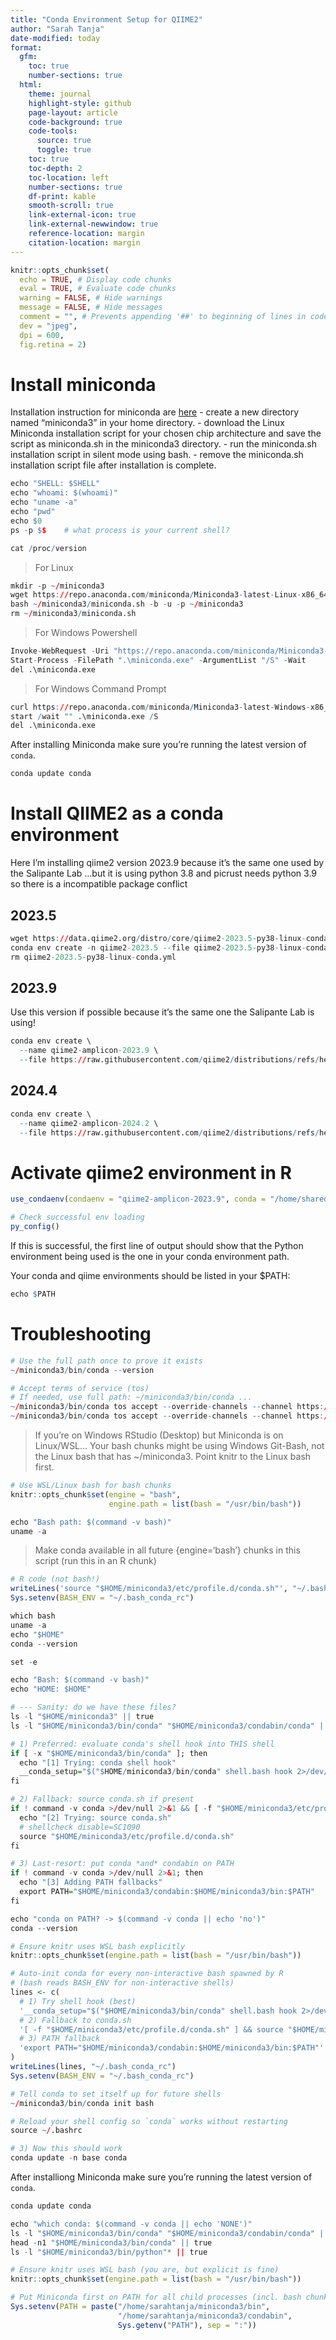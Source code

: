 ```yaml
---
title: "Conda Environment Setup for QIIME2"
author: "Sarah Tanja"
date-modified: today
format:
  gfm: 
    toc: true
    number-sections: true
  html:
    theme: journal
    highlight-style: github
    page-layout: article
    code-background: true
    code-tools: 
      source: true
      toggle: true
    toc: true
    toc-depth: 2
    toc-location: left
    number-sections: true
    df-print: kable
    smooth-scroll: true
    link-external-icon: true
    link-external-newwindow: true
    reference-location: margin
    citation-location: margin
---
```


```r
knitr::opts_chunk$set(
  echo = TRUE, # Display code chunks
  eval = TRUE, # Evaluate code chunks
  warning = FALSE, # Hide warnings
  message = FALSE, # Hide messages
  comment = "", # Prevents appending '##' to beginning of lines in code output
  dev = "jpeg",
  dpi = 600,
  fig.retina = 2)        
```

# Install miniconda

Installation instruction for miniconda are [here](https://www.anaconda.com/docs/getting-started/miniconda/install#linux) - create a new directory named "miniconda3" in your home directory. - download the Linux Miniconda installation script for your chosen chip architecture and save the script as miniconda.sh in the miniconda3 directory. - run the miniconda.sh installation script in silent mode using bash. - remove the miniconda.sh installation script file after installation is complete.

```r
echo "SHELL: $SHELL"
echo "whoami: $(whoami)"
echo "uname -a"
echo "pwd"
echo $0
ps -p $$    # what process is your current shell?
```

```r
cat /proc/version
```

> For Linux

```r
mkdir -p ~/miniconda3
wget https://repo.anaconda.com/miniconda/Miniconda3-latest-Linux-x86_64.sh -O ~/miniconda3/miniconda.sh
bash ~/miniconda3/miniconda.sh -b -u -p ~/miniconda3
rm ~/miniconda3/miniconda.sh
```

> For Windows Powershell

```r
Invoke-WebRequest -Uri "https://repo.anaconda.com/miniconda/Miniconda3-latest-Windows-x86_64.exe" -outfile ".\miniconda.exe"
Start-Process -FilePath ".\miniconda.exe" -ArgumentList "/S" -Wait
del .\miniconda.exe
```
> For Windows Command Prompt

```r
curl https://repo.anaconda.com/miniconda/Miniconda3-latest-Windows-x86_64.exe -o .\miniconda.exe
start /wait "" .\miniconda.exe /S
del .\miniconda.exe
```

After installing Miniconda make sure you're running the latest version of `conda`.

```r
conda update conda
```

# Install QIIME2 as a conda environment

Here I'm installing qiime2 version 2023.9 because it's the same one used by the Salipante Lab ...but it is using python 3.8 and picrust needs python 3.9 so there is a incompatible package conflict

## 2023.5

```r
wget https://data.qiime2.org/distro/core/qiime2-2023.5-py38-linux-conda.yml
conda env create -n qiime2-2023.5 --file qiime2-2023.5-py38-linux-conda.yml
rm qiime2-2023.5-py38-linux-conda.yml
```

## 2023.9

::: callout-note
Use this version if possible because it's the same one the Salipante Lab is using!
:::

```r
conda env create \
  --name qiime2-amplicon-2023.9 \
  --file https://raw.githubusercontent.com/qiime2/distributions/refs/heads/dev/2023.9/amplicon/released/qiime2-amplicon-ubuntu-latest-conda.yml
```

## 2024.4

```r
conda env create \
  --name qiime2-amplicon-2024.2 \
  --file https://raw.githubusercontent.com/qiime2/distributions/refs/heads/dev/2024.2/amplicon/released/qiime2-amplicon-ubuntu-latest-conda.yml
```

# Activate qiime2 environment in R

```r
use_condaenv(condaenv = "qiime2-amplicon-2023.9", conda = "/home/shared/8TB_HDD_02/stanja/miniconda3/condabin/conda")

# Check successful env loading
py_config()
```

If this is successful, the first line of output should show that the Python environment being used is the one in your conda environment path.

Your conda and qiime environments should be listed in your \$PATH:

```r
echo $PATH
```



# Troubleshooting





```r
# Use the full path once to prove it exists
~/miniconda3/bin/conda --version

# Accept terms of service (tos)
# If needed, use full path: ~/miniconda3/bin/conda ...
~/miniconda3/bin/conda tos accept --override-channels --channel https://repo.anaconda.com/pkgs/main
~/miniconda3/bin/conda tos accept --override-channels --channel https://repo.anaconda.com/pkgs/r
```

> If you’re on Windows RStudio (Desktop) but Miniconda is on Linux/WSL... Your bash chunks might be using Windows Git-Bash, not the Linux bash that has ~/miniconda3. Point knitr to the Linux bash first.

```r
# Use WSL/Linux bash for bash chunks
knitr::opts_chunk$set(engine = "bash",
                      engine.path = list(bash = "/usr/bin/bash"))
```


```r
echo "Bash path: $(command -v bash)"
uname -a
```

> Make conda available in all future {engine='bash'} chunks in this script (run this in an R chunk)

```r
# R code (not bash!)
writeLines('source "$HOME/miniconda3/etc/profile.d/conda.sh"', "~/.bash_conda_rc")
Sys.setenv(BASH_ENV = "~/.bash_conda_rc")
```

```r
which bash
uname -a
echo "$HOME"
conda --version

```
```r
set -e

echo "Bash: $(command -v bash)"
echo "HOME: $HOME"

# --- Sanity: do we have these files?
ls -l "$HOME/miniconda3" || true
ls -l "$HOME/miniconda3/bin/conda" "$HOME/miniconda3/condabin/conda" || true

# 1) Preferred: evaluate conda's shell hook into THIS shell
if [ -x "$HOME/miniconda3/bin/conda" ]; then
  echo "[1] Trying: conda shell hook"
  __conda_setup="$("$HOME/miniconda3/bin/conda" shell.bash hook 2>/dev/null)" && eval "$__conda_setup" && unset __conda_setup || true
fi

# 2) Fallback: source conda.sh if present
if ! command -v conda >/dev/null 2>&1 && [ -f "$HOME/miniconda3/etc/profile.d/conda.sh" ]; then
  echo "[2] Trying: source conda.sh"
  # shellcheck disable=SC1090
  source "$HOME/miniconda3/etc/profile.d/conda.sh"
fi

# 3) Last-resort: put conda *and* condabin on PATH
if ! command -v conda >/dev/null 2>&1; then
  echo "[3] Adding PATH fallbacks"
  export PATH="$HOME/miniconda3/condabin:$HOME/miniconda3/bin:$PATH"
fi

echo "conda on PATH? -> $(command -v conda || echo 'no')"
conda --version

```
```r
# Ensure knitr uses WSL bash explicitly
knitr::opts_chunk$set(engine.path = list(bash = "/usr/bin/bash"))

# Auto-init conda for every non-interactive bash spawned by R
# (bash reads BASH_ENV for non-interactive shells)
lines <- c(
  # 1) Try shell hook (best)
  '__conda_setup="$("$HOME/miniconda3/bin/conda" shell.bash hook 2>/dev/null)" && eval "$__conda_setup" && unset __conda_setup || true',
  # 2) Fallback to conda.sh
  '[ -f "$HOME/miniconda3/etc/profile.d/conda.sh" ] && source "$HOME/miniconda3/etc/profile.d/conda.sh" || true',
  # 3) PATH fallback
  'export PATH="$HOME/miniconda3/condabin:$HOME/miniconda3/bin:$PATH"'
)
writeLines(lines, "~/.bash_conda_rc")
Sys.setenv(BASH_ENV = "~/.bash_conda_rc")

```


```r
# Tell conda to set itself up for future shells
~/miniconda3/bin/conda init bash

# Reload your shell config so `conda` works without restarting
source ~/.bashrc

# 3) Now this should work
conda update -n base conda

```

After installiong Miniconda make sure you're running the latest version of `conda`.

```r
conda update conda
```
```r
echo "which conda: $(command -v conda || echo 'NONE')"
ls -l "$HOME/miniconda3/bin/conda" "$HOME/miniconda3/condabin/conda" || true
head -n1 "$HOME/miniconda3/bin/conda" || true
ls -l "$HOME/miniconda3/bin/python"* || true

```

```r
# Ensure knitr uses WSL bash (you are, but explicit is fine)
knitr::opts_chunk$set(engine.path = list(bash = "/usr/bin/bash"))

# Put Miniconda first on PATH for all child processes (incl. bash chunks)
Sys.setenv(PATH = paste("/home/sarahtanja/miniconda3/bin",
                        "/home/sarahtanja/miniconda3/condabin",
                        Sys.getenv("PATH"), sep = ":"))

```